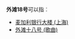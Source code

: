 '''外滩18号'''可以指︰
*[[麦加利银行大楼_(上海)|麦加利银行大楼 (上海)]]
*[[外滩十八号_(歌曲)|外滩十八号 (歌曲)]]
{{Disambiguation|cat=数字中文混合消歧义}}
